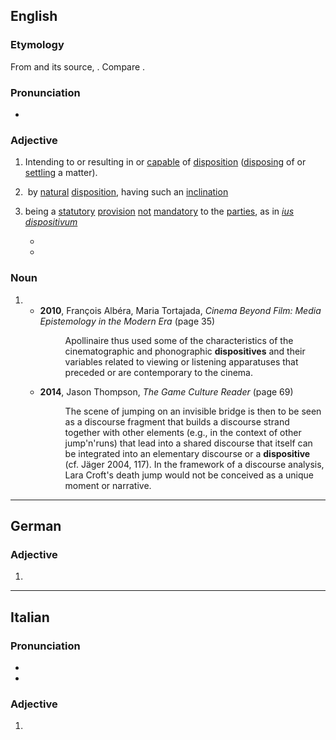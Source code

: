 ==English==

===Etymology===
From {{der|en|frm|dispositif}} and its source, {{der|en|la|dispositus}}. Compare {{cog|pms|dispositiv}}.

===Pronunciation===
* {{a|UK}} {{IPA|en|/dɪˈspɒzɪtɪv/}}

===Adjective===
{{en-adj}}

# Intending to or resulting in or [[capable]] of [[disposition]] ([[disposing]] of or [[settling]] a matter).
#: {{ux|en|We were unable to produce any '''dispositive''' evidence to support our case.}}
# {{lb|en|obsolete}} by [[natural]] [[disposition]], having such an [[inclination]]
# {{lb|en|uncommon|also|_|Euro-English|or|NNSE}} being a [[statutory]] [[provision]] [[not]] [[mandatory]] to the [[party|parties]], as in ''[[ius dispositivum]]''
#* {{quote-book|en|author=prof. JUDr. Helena Barancová, DrSc.|year=2006|location=Brussels|publisher=European Commission – Directorate General for Employment, Social Affairs and Equal Opportunities|title=[https://ec.europa.eu/social/BlobServlet?docId=4624&langId=en Termination of Employment Relationship]: Legal Situation in the Slovak Republic|pages=1–2|url=https://ec.europa.eu/social/BlobServlet?docId=4635&langId=en|passage=The second salient feature of the new Labour Code was an increase in the proportion of '''dispositive''' provisions at the expense  of cogent provisions which, as the subsequent legal development showed, was not quite adequate.}}
#* {{quote-book|en|title=International Law. A European perspective.|page=62|passage=The VCLT is also applicable to treaties that are the constituent instrument of an international organisation and to treaties that have been adopted within an international organisation. (Art 5 VCLT) However, in this (as well as other respect(s), the VCLT''''''Bold text'''''''''Bold text''''''''' is of a '''dispositive''' nature. The rules that apply in the first place are the rules of the international organisation itself as established under its constituent instrument and internal law. Thus, when a constituent treaty of an international organisation does not contain any provisions concerning the termination of membersip, the rules of the VCLT become relevant. (Art. 56 VCLT)|publisher=Hart|isbn=978-1-84946-416-1|location=Oxford and Portland, Oregon|year=2019|author=Jan Wouters|author2=Cedric Ryngaert|author3=Tom Ruys|author4=Geert De Baere}}
#: {{ant|en|cogent}}

===Noun===
{{en-noun}}

# {{alt form|en|dispositif}}
#* '''2010''', François Albéra, Maria Tortajada, ''Cinema Beyond Film: Media Epistemology in the Modern Era'' (page 35)
#*: Apollinaire thus used some of the characteristics of the cinematographic and phonographic '''dispositives''' and their variables related to viewing or listening apparatuses that preceded or are contemporary to the cinema.
#* '''2014''', Jason Thompson, ''The Game Culture Reader'' (page 69)
#*: The scene of jumping on an invisible bridge is then to be seen as a discourse fragment that builds a discourse strand together with other elements (e.g., in the context of other jump'n'runs) that lead into a shared discourse that itself can be integrated into an elementary discourse or a '''dispositive''' (cf. Jäger 2004, 117). In the framework of a discourse analysis, Lara Croft's death jump would not be conceived as a unique moment or narrative.

----

==German==

===Adjective===
{{head|de|adjective form}}

# {{de-adj form of|dispositiv}}

----

==Italian==

===Pronunciation===
* {{it-IPA|dispo[s]itìve}}
* {{hyph|it|di|spo|si|tì|ve}}

===Adjective===
{{head|it|adjective form}}

# {{adj form of|it|dispositivo||f|p}}